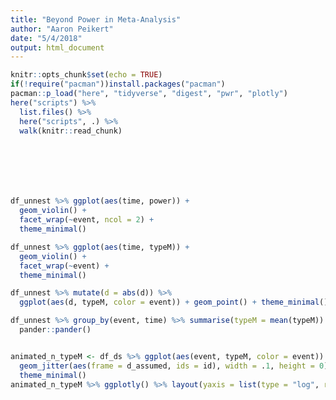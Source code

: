 ```yaml
---
title: "Beyond Power in Meta-Analysis"
author: "Aaron Peikert"
date: "5/4/2018"
output: html_document
---
```


```r
knitr::opts_chunk$set(echo = TRUE)
if(!require("pacman"))install.packages("pacman")
pacman::p_load("here", "tidyverse", "digest", "pwr", "plotly")
here("scripts") %>%
  list.files() %>%
  here("scripts", .) %>%
  walk(knitr::read_chunk)
```

```r
```

```r
```

```r
```

```r
```

```r
```

```r
```

```r
df_unnest %>% ggplot(aes(time, power)) +
  geom_violin() +
  facet_wrap(~event, ncol = 2) +
  theme_minimal()
```

```r
df_unnest %>% ggplot(aes(time, typeM)) +
  geom_violin() +
  facet_wrap(~event) +
  theme_minimal()
```

```r
df_unnest %>% mutate(d = abs(d)) %>% 
  ggplot(aes(d, typeM, color = event)) + geom_point() + theme_minimal()
```

```r
df_unnest %>% group_by(event, time) %>% summarise(typeM = mean(typeM)) %>% 
  pander::pander()
```

```r
```

```r
animated_n_typeM <- df_ds %>% ggplot(aes(event, typeM, color = event)) +
  geom_jitter(aes(frame = d_assumed, ids = id), width = .1, height = 0) +
  theme_minimal()
animated_n_typeM %>% ggplotly() %>% layout(yaxis = list(type = "log", range = c(0, 1)))
```




